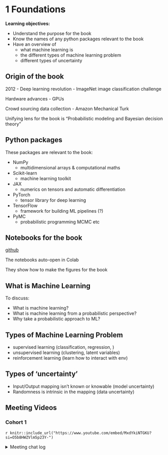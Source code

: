 # 1 Foundations

**Learning objectives:**

- Understand the purpose for the book
- Know the names of any python packages relevant to the book
- Have an overview of
  - what machine learning is
  - the different types of machine learning problem
  - different types of uncertainty

## Origin of the book {-}

2012
- Deep learning revolution
- ImageNet image classification challenge

Hardware advances
- GPUs

Crowd sourcing data collection
- Amazon Mechanical Turk

Unifying lens for the book is “Probabilistic modeling and Bayesian decision theory”

## Python packages

These packages are relevant to the book:

- NumPy
  - multidimensional arrays & computational maths
- Scikit-learn
  - machine learning toolkit
- JAX
  - numerics on tensors and automatic differentiation
- PyTorch
  - tensor library for deep learning
- TensorFlow
  - framework for building ML pipelines (?)
- PyMC
  - probabilistic programming MCMC etc

## Notebooks for the book

[github](https://github.com/probml/pyprobml/blob/auto_notebooks_md/notebooks.md)

The notebooks auto-open in Colab

They show how to make the figures for the book

## What is Machine Learning {-}

To discuss:

- What is machine learning?
- What is machine learning from a probabilistic perspective?
- Why take a probabilistic approach to ML?

## Types of Machine Learning Problem {-}

- supervised learning (classification, regression, )
- unsupervised learning (clustering, latent variables)
- reinforcement learning (learn how to interact with env)

## Types of 'uncertainty'

- Input/Output mapping isn’t known or knowable (model uncertainty)
- Randomness is intrinsic in the mapping (data uncertainty)

## Meeting Videos {-}

### Cohort 1 {-}

`r knitr::include_url("https://www.youtube.com/embed/MxdYkiNTGKU?si=O5b8HWZVlm5p23Y-")`

<details>
<summary> Meeting chat log </summary>

```
00:04:09    Derek Sollberger (he/him):    Hello!
00:04:41    Sohan Aryal:    Hello everyone,
first time actually involving in a book club,
00:05:08    jRad:    Hi, second one for me, been quite a while!
00:05:20    Sohan Aryal:    Reacted to "Hi, second one for m..." with 😯
00:54:33    Derek Sollberger (he/him):    Should the same person handle each two-week pair?
00:59:33    Derek Sollberger (he/him):    If no one minds, I would like to volunteer for the second
  half of the LDA chapter (on Bayesian classification)
01:05:26    Rahul:    Thank you very much, Russ!
01:05:29    Schafer, Toryn:    Thanks!
01:05:34    Derek Sollberger (he/him):    Thank you all.  Thanks Russ!
01:05:36    David Díaz:    Thanks!
01:05:36    Russ Hyde:    Thanks everyone
```
</details>
